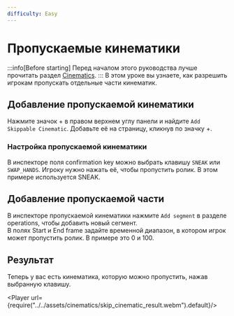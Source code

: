 ```yaml
---
difficulty: Easy
---
```



# Пропускаемые кинематики
:::info[Before starting]
Перед началом этого руководства лучше прочитать раздел [Cinematics](./index.mdx).
:::
В этом уроке вы узнаете, как разрешить игрокам пропускать отдельные части кинематик.

## Добавление пропускаемой кинематики
Нажмите значок + в правом верхнем углу панели и найдите `Add Skippable Cinematic`. Добавьте её на страницу, кликнув по значку +.

<EntrySearch entryName='skip_cinematic'/>

### Настройка пропускаемой кинематики
В инспекторе поля confirmation key можно выбрать клавишу `SNEAK` или `SWAP_HANDS`. Игроку нужно нажать её, чтобы пропустить ролик. В этом примере используется SNEAK.

## Добавление пропускаемой части
В инспекторе пропускаемой кинематики нажмите `Add segment` в разделе operations, чтобы добавить новый сегмент.\
В полях Start и End frame задайте временной диапазон, в котором игрок может пропустить ролик. В примере это 0 и 100.

## Результат
Теперь у вас есть кинематика, которую можно пропустить, нажав выбранную клавишу.

<Player url={require("../../assets/cinematics/skip_cinematic_result.webm").default}/>